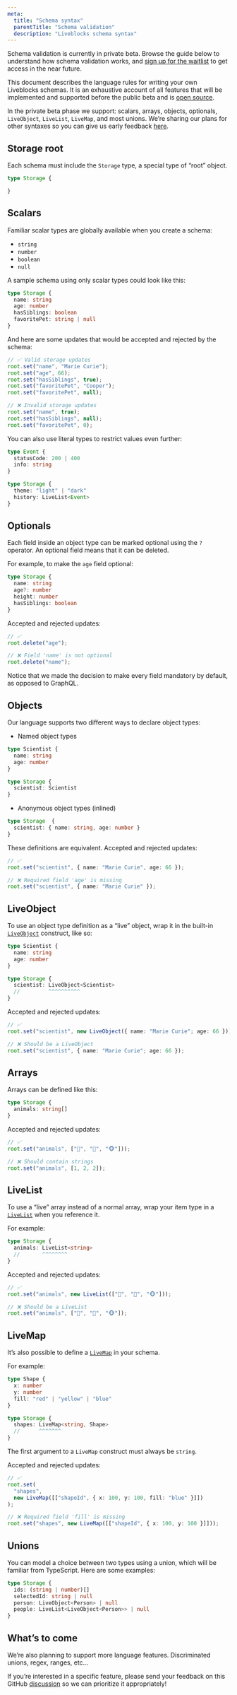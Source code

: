 ```yaml
---
meta:
  title: "Schema syntax"
  parentTitle: "Schema validation"
  description: "Liveblocks schema syntax"
---
```


<Banner title="Private beta">

Schema validation is currently in private beta. Browse the guide below to
understand how schema validation works, and
[sign up for the waitlist](https://docs.google.com/forms/d/197IrpiyeqlJo9xOCOfzwdcwBIk6nisk9pToJe3st3Ng/viewform)
to get access in the near future.

</Banner>

This document describes the language rules for writing your own Liveblocks
schemas. It is an exhaustive account of all features that will be implemented
and supported before the public beta and is
[open source](https://github.com/liveblocks/liveblocks/tree/main/schema-lang).

In the private beta phase we support: scalars, arrays, objects, optionals,
`LiveObject`, `LiveList`, `LiveMap`, and most unions. We’re sharing our plans
for other syntaxes so you can give us early feedback
[here](https://github.com/liveblocks/liveblocks/discussions/674).

## Storage root

Each schema must include the `Storage` type, a special type of “root” object.

```ts
type Storage {

}
```

## Scalars

Familiar scalar types are globally available when you create a schema:

- `string`
- `number`
- `boolean`
- `null`

A sample schema using only scalar types could look like this:

```ts
type Storage {
  name: string
  age: number
  hasSiblings: boolean
  favoritePet: string | null
}
```

And here are some updates that would be accepted and rejected by the schema:

```ts
// ✅ Valid storage updates
root.set("name", "Marie Curie");
root.set("age", 66);
root.set("hasSiblings", true);
root.set("favoritePet", "Cooper");
root.set("favoritePet", null);

// ❌ Invalid storage updates
root.set("name", true);
root.set("hasSiblings", null);
root.set("favoritePet", 0);
```

You can also use literal types to restrict values even further:

```ts
type Event {
  statusCode: 200 | 400
  info: string
}

type Storage {
  theme: "light" | "dark"
  history: LiveList<Event>
}
```

## Optionals

Each field inside an object type can be marked optional using the `?` operator.
An optional field means that it can be deleted.

For example, to make the `age` field optional:

```ts highlight="3"
type Storage {
  name: string
  age?: number
  height: number
  hasSiblings: boolean
}
```

Accepted and rejected updates:

```ts
// ✅
root.delete("age");

// ❌ Field 'name' is not optional
root.delete("name");
```

<Banner title="Comparison with GraphQL">
  Notice that we made the decision to make every field mandatory by default, as
  opposed to GraphQL.
</Banner>

## Objects

Our language supports two different ways to declare object types:

- Named object types

```ts
type Scientist {
  name: string
  age: number
}

type Storage {
  scientist: Scientist
}
```

- Anonymous object types (inlined)

```ts
type Storage  {
  scientist: { name: string, age: number }
}
```

These definitions are equivalent. Accepted and rejected updates:

```ts
// ✅
root.set("scientist", { name: "Marie Curie", age: 66 });

// ❌ Required field 'age' is missing
root.set("scientist", { name: "Marie Curie" });
```

## LiveObject

To use an object type definition as a “live” object, wrap it in the built-in
[`LiveObject`](/docs/api-reference/liveblocks-client#LiveObject) construct, like
so:

```ts
type Scientist {
  name: string
  age: number
}

type Storage {
  scientist: LiveObject<Scientist>
  //         ^^^^^^^^^^
}
```

Accepted and rejected updates:

```ts
// ✅
root.set("scientist", new LiveObject({ name: "Marie Curie"; age: 66 }));

// ❌ Should be a LiveObject
root.set("scientist", { name: "Marie Curie"; age: 66 });
```

## Arrays

Arrays can be defined like this:

```ts
type Storage {
  animals: string[]
}
```

Accepted and rejected updates:

```ts
// ✅
root.set("animals", ["🦁", "🦊", "🐵"]));

// ❌ Should contain strings
root.set("animals", [1, 2, 2]);
```

## LiveList

To use a “live” array instead of a normal array, wrap your item type in a
[`LiveList`](/docs/api-reference/liveblocks-client#LiveList) when you reference
it.

For example:

```ts
type Storage {
  animals: LiveList<string>
  //       ^^^^^^^^
}
```

Accepted and rejected updates:

```ts
// ✅
root.set("animals", new LiveList(["🦁", "🦊", "🐵"]));

// ❌ Should be a LiveList
root.set("animals", ["🦁", "🦊", "🐵"]);
```

## LiveMap

It’s also possible to define a
[`LiveMap`](/docs/api-reference/liveblocks-client#LiveMap) in your schema.

For example:

```ts
type Shape {
  x: number
  y: number
  fill: "red" | "yellow" | "blue"
}

type Storage {
  shapes: LiveMap<string, Shape>
  //      ^^^^^^^
}
```

The first argument to a `LiveMap` construct must always be `string`.

Accepted and rejected updates:

```ts
// ✅
root.set(
  "shapes",
  new LiveMap([["shapeId", { x: 100, y: 100, fill: "blue" }]])
);

// ❌ Required field 'fill' is missing
root.set("shapes", new LiveMap([["shapeId", { x: 100, y: 100 }]]));
```

## Unions

You can model a choice between two types using a union, which will be familiar
from TypeScript. Here are some examples:

```ts
type Storage {
  ids: (string | number)[]
  selectedId: string | null
  person: LiveObject<Person> | null
  people: LiveList<LiveObject<Person>> | null
}
```

## What’s to come

We’re also planning to support more language features. Discriminated unions,
regex, ranges, etc...

If you’re interested in a specific feature, please send your feedback on this
GitHub [discussion](https://github.com/liveblocks/liveblocks/discussions/674) so
we can prioritize it appropriately!
